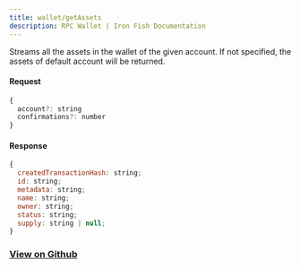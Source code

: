 ```yaml
---
title: wallet/getAssets
description: RPC Wallet | Iron Fish Documentation
---
```


Streams all the assets in the wallet of the given account. If not specified, the assets of default account will be returned.

#### Request

```js
{
  account?: string
  confirmations?: number
}
```

#### Response

```js
{
  createdTransactionHash: string;
  id: string;
  metadata: string;
  name: string;
  owner: string;
  status: string;
  supply: string | null;
}
```

### [View on Github](https://github.com/iron-fish/ironfish/blob/master/ironfish/src/rpc/routes/wallet/getAssets.ts)
